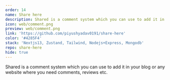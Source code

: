 ```yaml
---
order: 14
name: Share here
description: Shared is a comment system which you can use to add it in your blog or any website where you need comments, reviews etc.
icon: web/comment.png
preview: web/comment.png
link: 'https://github.com/piyushyadav0191/share-here'
color: '#4285F4'
stack: 'Nextjs13, Zustand, Tailwind, Nodejs+Express, Mongodb'
repo: share-here
hide: true
---
```


Shared is a comment system which you can use to add it in your blog or any website where you need comments, reviews etc.
